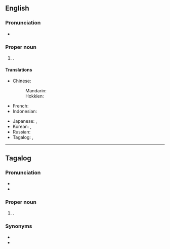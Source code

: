 ==English==
{{wikipedia}}

===Pronunciation===
* {{IPA|en|/kɛˈzɒn ˈsɪ.ti/}}

===Proper noun===
{{en-proper noun|head=[[Quezon]] [[city|City]]}}

# {{place|en|highly urbanized city|p/Metro Manila|c/Philippines}}.

====Translations====
{{trans-top|city in Metro Manila, Philippines}}
* Chinese:
*: Mandarin: {{t|cmn|奎松市|tr=Kuísōnshì}}
*: Hokkien: {{t|nan|計順|tr=Kè-sūn}}
* French: {{t|fr|Quezón City}}
* Indonesian: {{t|id|Kota Quezon}}
{{trans-mid}}
* Japanese: {{t|ja|ケソン|tr=Keson}}, {{t|ja|ケソンシティ|tr=Keson Shiti}}
* Korean: {{t|ko|^퀘존 ^시티}}, {{t|ko|^케손 ^시티}}
* Russian: {{t|ru|Кесон-Сити}}
* Tagalog: {{t|tl|Lungsod Quezon}}, {{t|tl|Kyusi}}
{{trans-bottom}}

----

==Tagalog==
{{wikipedia|Lungsod Quezon|lang=tl}}

===Pronunciation===
* {{tl-IPA|késon síti}}
* {{audio|tl|Tl-PH-Quezon City.ogg|Audio}}

===Proper noun===
{{head|tl|proper noun|head=Quezon City}}

# {{place|tl|city|p/Metro Manila|c/Philippines}}.

===Synonyms===
* {{l|tl|Lungsod Quezon}}
* {{l|tl|Kyusi}}
